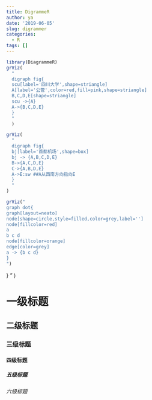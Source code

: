 ```yaml
---
title: DigrammeR
author: ya
date: '2019-06-05'
slug: digrammer
categories:
  - R
tags: []
---
```



```r
library(DiagrammeR)
grViz(
  "
  digraph fig{
  scu[label='四川大学',shape=striangle]
  A[label='公管',color=red,fill=pink,shape=striangle]
  B,C,D,E[shape=striangle]
  scu ->{A}
  A->{B,C,D,E}
  }
  "
  )

grViz(
  "
  digraph fig{
  bj[label='首都机场',shape=box]
  bj -> {A,B,C,D,E}
  B->{A,C,D,E}
  C->{A,B,D,E}
  A->E:sw ##A从西南方向指向E
  }
  "
)

grViz("
graph dot{
graph[layout=neato]
node[shape=circle,style=filled,color=grey,label='']
node[fillcolor=red]
a
b c d
node[fillcolor=orange]
edge[color=grey]
a -> {b c d}
}      
")


```


}
"
)



# 一级标题
## 二级标题
### 三级标题
#### 四级标题
##### 五级标题
###### 六级标题
